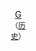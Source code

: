 {{Hurricane_season_bar_start|year=1994}}
{{Hurricane_season_bar_button|buttonspacing=0.25em|intensity={{Storm_colour|storm}}|stormname=Alberto|strength=Tropical Storm|linkname=1994年热带风暴阿尔贝托|storminitial=A}}
{{Hurricane_season_bar_button|buttonspacing=0.25em|intensity={{Storm_colour|depression}}|stormname=Two|strength=Tropical Depression|linkname=1994年大西洋飓风季#第二号热带低气压|storminitial=2}}
{{Hurricane_season_bar_button|buttonspacing=0.25em|intensity={{Storm_colour|storm}}|stormname=Beryl|strength=Tropical Storm|linkname=1994年热带风暴贝丽尔|storminitial=B}}
{{Hurricane_season_bar_button|buttonspacing=0.25em|intensity={{Storm_colour|cat1}}|stormname=Chris|strength=Category 1|linkname=1994年大西洋飓风季#飓风克里斯|storminitial=C}}
{{Hurricane_season_bar_button|buttonspacing=0.25em|intensity={{Storm_colour|depression}}|stormname=Five|strength=Tropical Depression|linkname=1994年大西洋飓风季#第五号热带低气压|storminitial=5}}
{{Hurricane_season_bar_button|buttonspacing=0.25em|intensity={{Storm_colour|storm}}|stormname=Debby|strength=Tropical Storm|linkname=1994年热带风暴黛比|storminitial=D}}
{{Hurricane_season_bar_button|buttonspacing=0.25em|intensity={{Storm_colour|storm}}|stormname=Ernesto|strength=Tropical Storm|linkname=1994年大西洋飓风季#热带风暴埃内斯托|storminitial=E}}
{{Hurricane_season_bar_button|buttonspacing=0.25em|intensity={{Storm_colour|depression}}|stormname=Eight|strength=Tropical Depression|linkname=1994年大西洋飓风季#第八号热带低气压|storminitial=8}}
{{Hurricane_season_bar_button|buttonspacing=0.25em|intensity={{Storm_colour|depression}}|stormname=Nine|strength=Tropical Depression|linkname=1994年大西洋飓风季#第九号热带低气压|storminitial=9}}
{{Hurricane_season_bar_button|buttonspacing=0.25em|intensity={{Storm_colour|depression}}|stormname=Florence|strength=Tropical Depression|linkname=1994年大西洋飓风季#第十号热带低气压|storminitial=10}}
{{Hurricane_season_bar_button|buttonspacing=0.25em|intensity={{Storm_colour|cat2}}|stormname=Florence|strength=Category 2|linkname=1994年飓风佛罗伦萨|storminitial=F}}
<div title="Category 1 Gordon" ><td><td><div style="width: 2.0em; text-align: center; valign: middle; margin-right: 0.25em; margin-top: 0.25em; background-color: #{{storm colour|cat1}};"><span>{{Hurricane status small|category=cat1||type={{{type}}}}}</span></td><td>[[颶風戈登 (1994年)|G]]<br><small>（[[1994年飓风戈登的气象历史|历史]]）</small></td></td></div>{{Hurricane_season_bar_end}}
<noinclude>[[Category:飓风模板|{{PAGENAME}}]]</noinclude>